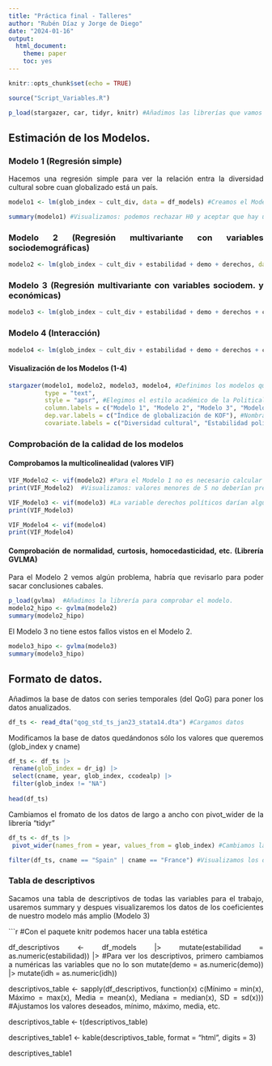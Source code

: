 ```yaml
---
title: "Práctica final - Talleres"
author: "Rubén Díaz y Jorge de Diego"
date: "2024-01-16"
output: 
  html_document:
    theme: paper
    toc: yes
---
```

<style>
body {
text-align: justify}
</style>

```r
knitr::opts_chunk$set(echo = TRUE)
```

```r
source("Script_Variables.R")
```

```r
p_load(stargazer, car, tidyr, knitr) #Añadimos las librerías que vamos a usar a mayores que las vistas en el Script 1.
```


## Estimación de los Modelos.
### Modelo 1 (Regresión simple)
Hacemos una regresión simple para ver la relación entra la diversidad cultural sobre cuan globalizado está un país.

```r
modelo1 <- lm(glob_index ~ cult_div, data = df_models) #Creamos el Modelo 1 donde establecemos una regresión lineal con el índice de globalización como variable dependiente y la fragmentación cultural como variable dependiente.

summary(modelo1) #Visualizamos: podemos rechazar H0 y aceptar que hay una relación significativa (con un nivel de confianza del 99.9%) y negativa.
```

### Modelo 2 (Regresión multivariante con variables sociodemográficas)

```r
modelo2 <- lm(glob_index ~ cult_div + estabilidad + demo + derechos, data = df_models) #No visualizamos todos los modelos porque se hará posteriormente de forma conjunta; optimizamos espacio y facilitamos la lectura.
```

### Modelo 3 (Regresión multivariante con variables sociodem. y económicas)

```r
modelo3 <- lm(glob_index ~ cult_div + estabilidad + demo + derechos + cgini + idh + logistics_quality + trade_gdp_percent , data = df_models)
```

### Modelo 4 (Interacción)

```r
modelo4 <- lm(glob_index ~ cult_div + estabilidad + demo + derechos + cgini + logistics_quality + trade_gdp_percent * idh, data = df_models)
```

#### Visualización de los Modelos (1-4)

```r
stargazer(modelo1, modelo2, modelo3, modelo4, #Definimos los modelos que queremos que aparezcan
          type = "text",
          style = "apsr", #Elegimos el estilo académico de la Political Science Review
          column.labels = c("Modelo 1", "Modelo 2", "Modelo 3", "Modelo 4"),
          dep.var.labels = c("Índice de globalización de KOF"), #Nombramos la V.D
          covariate.labels = c("Diversidad cultural", "Estabilidad política: Inestable", "Existencia de democracia: No.", "Derechos políticos", "Coef. Gini", "IDH: Bajo", "Calidad de la logística", "% PIB Comercio * IDH Bajo", "% PIB Comercio", "Constante")) #Nombramos las etiquetas.
```

### Comprobación de la calidad de los modelos

#### Comprobamos la multicolinealidad (valores VIF)

```r
VIF_Modelo2 <- vif(modelo2) #Para el Modelo 1 no es necesario calcular estos valores (solo hay 1 variable explicativa)
print(VIF_Modelo2)  #Visualizamos: valores menores de 5 no deberían preocuparnos.
```

```r
VIF_Modelo3 <- vif(modelo3) #La variable derechos políticos darían algunos pequeños problemas de multicolinealidad.
print(VIF_Modelo3)
```

```r
VIF_Modelo4 <- vif(modelo4)
print(VIF_Modelo4)
```

#### Comprobación de normalidad, curtosis, homocedasticidad, etc. (Librería GVLMA)

Para el Modelo 2 vemos algún problema, habría que revisarlo para poder sacar conclusiones cabales.
```r
p_load(gvlma)  #Añadimos la librería para comprobar el modelo.
modelo2_hipo <- gvlma(modelo2)
summary(modelo2_hipo)
```

El Modelo 3 no tiene estos fallos vistos en el Modelo 2.
```r
modelo3_hipo <- gvlma(modelo3)
summary(modelo3_hipo)
```


## Formato de datos.

Añadimos la base de datos con series temporales (del QoG) para poner los datos anualizados.

```r
df_ts <- read_dta("qog_std_ts_jan23_stata14.dta") #Cargamos datos
```

Modificamos la base de datos quedándonos sólo los valores que queremos (glob_index y cname)

```r
df_ts <- df_ts |> 
 rename(glob_index = dr_ig) |> 
 select(cname, year, glob_index, ccodealp) |> 
 filter(glob_index != "NA")
 
head(df_ts)
```

Cambiamos el fromato de los datos de largo a ancho con pivot_wider de la librería "tidyr"

```r
df_ts <- df_ts |> 
 pivot_wider(names_from = year, values_from = glob_index) #Cambiamos la unidad de observación de año-país a país

filter(df_ts, cname == "Spain" | cname == "France") #Visualizamos los datos en formato correcto para España y Francia
```


### Tabla de descriptivos

Sacamos una tabla de descriptivos de todas las variables para el trabajo, usaremos summary y despues visualizaremos los datos de los coeficientes de nuestro modelo más amplio (Modelo 3)

```r
#Con el paquete knitr podemos hacer una tabla estética

df_descriptivos <- df_models |> 
 mutate(estabilidad = as.numeric(estabilidad)) |> #Para ver los descriptivos, primero cambiamos a numéricas las variables que no lo son
 mutate(demo = as.numeric(demo)) |> 
 mutate(idh = as.numeric(idh))

descriptivos_table <- sapply(df_descriptivos, function(x) c(Mínimo = min(x), Máximo = max(x), Media = mean(x), Mediana = median(x), SD = sd(x))) #Ajustamos los valores deseados, mínimo, máximo, media, etc.

descriptivos_table <- t(descriptivos_table)

descriptives_table1 <- kable(descriptivos_table, format = "html", digits = 3)

descriptives_table1